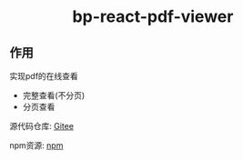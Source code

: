 
# <center>bp-react-pdf-viewer</center>

<Meta title="介绍" />

## 作用

实现pdf的在线查看

* 完整查看(不分页)
* 分页查看

源代码仓库: [Gitee](https://gitee.com/free_pan/bp-react-pdf-viewer)

npm资源: [npm](https://www.npmjs.com/package/bp-react-pdf-viewer)


